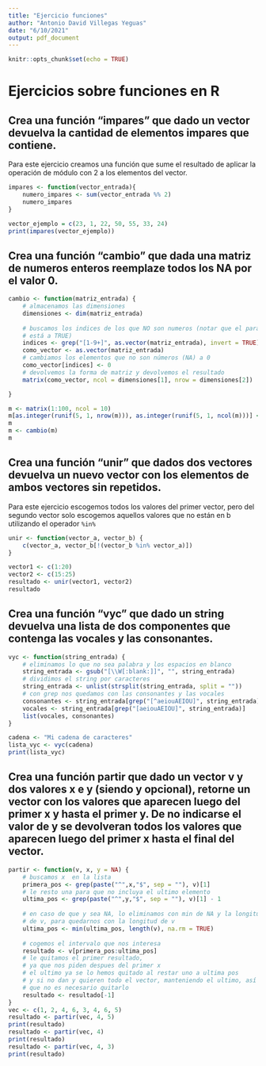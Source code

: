 ```yaml
---
title: "Ejercicio funciones"
author: "Antonio David Villegas Yeguas"
date: "6/10/2021"
output: pdf_document
---
```


```r
knitr::opts_chunk$set(echo = TRUE)
```


# Ejercicios sobre funciones en R

## Crea una función "impares" que dado un vector devuelva la cantidad de elementos impares que contiene.

Para este ejercicio creamos una función que sume el resultado de aplicar la operación de módulo con 2 a los elementos del vector.

```r
impares <- function(vector_entrada){
	numero_impares <- sum(vector_entrada %% 2)
	numero_impares
}

vector_ejemplo = c(23, 1, 22, 50, 55, 33, 24)
print(impares(vector_ejemplo))
```

## Crea una función "cambio" que dada una matriz de numeros enteros reemplaze todos los NA por el valor 0.

```r
cambio <- function(matriz_entrada) {
	# almacenamos las dimensiones
	dimensiones <- dim(matriz_entrada)
	
	# buscamos los indices de los que NO son numeros (notar que el parámetro invert
	# está a TRUE)
	indices <- grep("[1-9+]", as.vector(matriz_entrada), invert = TRUE)
	como_vector <- as.vector(matriz_entrada)
	# cambiamos los elementos que no son números (NA) a 0
	como_vector[indices] <- 0
	# devolvemos la forma de matriz y devolvemos el resultado
	matrix(como_vector, ncol = dimensiones[1], nrow = dimensiones[2])

}

m <- matrix(1:100, ncol = 10)
m[as.integer(runif(5, 1, nrow(m))), as.integer(runif(5, 1, ncol(m)))] <- NA
m
m <- cambio(m)
m
```


## Crea una función "unir" que dados dos vectores devuelva un nuevo vector con los elementos de ambos vectores sin repetidos.

Para este ejercicio escogemos todos los valores del primer vector, pero del segundo vector solo escogemos aquellos valores que no están en b utilizando el operador `%in%`

```r
unir <- function(vector_a, vector_b) {
	c(vector_a, vector_b[!(vector_b %in% vector_a)])
}

vector1 <- c(1:20)
vector2 <- c(15:25)
resultado <- unir(vector1, vector2)
resultado
```

## Crea una función "vyc" que dado un string devuelva una lista de dos componentes que contenga las vocales y las consonantes.

```r
vyc <- function(string_entrada) {
	# eliminamos lo que no sea palabra y los espacios en blanco
	string_entrada <- gsub("[\\W[:blank:]]", "", string_entrada)
	# dividimos el string por caracteres
	string_entrada <- unlist(strsplit(string_entrada, split = ""))
	# con grep nos quedamos con las consonantes y las vocales 
	consonantes <- string_entrada[grep("[^aeiouAEIOU]", string_entrada)]
	vocales <- string_entrada[grep("[aeiouAEIOU]", string_entrada)]
	list(vocales, consonantes)
}

cadena <- "Mi cadena de caracteres"
lista_vyc <- vyc(cadena)
print(lista_vyc)
```


## Crea una función partir que dado un vector v y dos valores x e y (siendo y opcional), retorne un vector con los valores que aparecen luego del primer x y hasta el primer y. De no indicarse el valor de y se devolveran todos los valores que aparecen luego del primer x hasta el final del vector.

```r
partir <- function(v, x, y = NA) {
	# buscamos x  en la lista
	primera_pos <- grep(paste("^",x,"$", sep = ""), v)[1]
	# le resto una para que no incluya el ultimo elemento
	ultima_pos <- grep(paste("^",y,"$", sep = ""), v)[1] - 1
	
	# en caso de que y sea NA, lo eliminamos con min de NA y la longitud
	# de v, para quedarnos con la longitud de v
	ultima_pos <- min(ultima_pos, length(v), na.rm = TRUE)
	
	# cogemos el intervalo que nos interesa
	resultado <- v[primera_pos:ultima_pos]
	# le quitamos el primer resultado,
	# ya que nos piden despues del primer x
	# el ultimo ya se lo hemos quitado al restar uno a ultima pos
	# y si no dan y quieren todo el vector, manteniendo el ultimo, así
	# que no es necesario quitarlo
	resultado <- resultado[-1]
}
vec <- c(1, 2, 4, 6, 3, 4, 6, 5)
resultado <- partir(vec, 4, 5)
print(resultado)
resultado <- partir(vec, 4)
print(resultado)
resultado <- partir(vec, 4, 3)
print(resultado)

```


